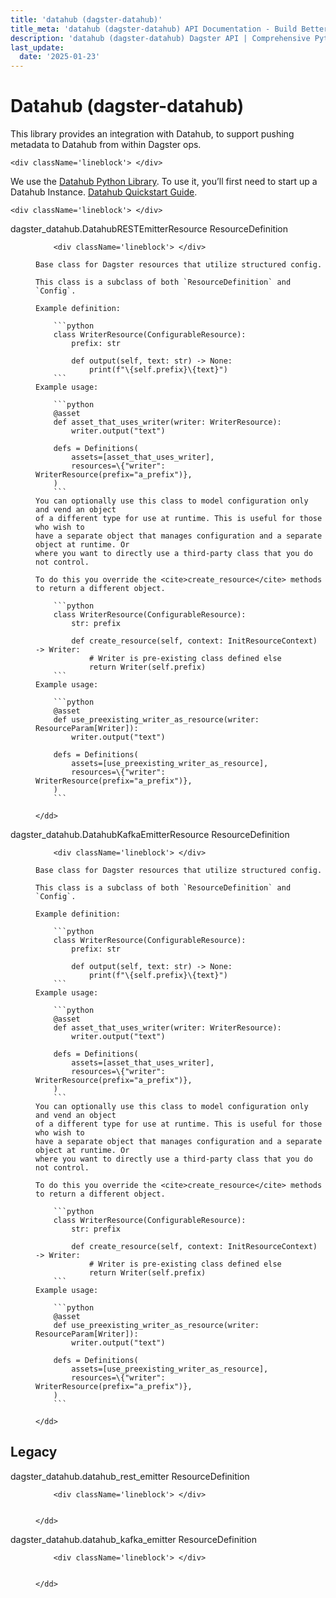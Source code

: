 ```yaml
---
title: 'datahub (dagster-datahub)'
title_meta: 'datahub (dagster-datahub) API Documentation - Build Better Data Pipelines | Python Reference Documentation for Dagster'
description: 'datahub (dagster-datahub) Dagster API | Comprehensive Python API documentation for Dagster, the data orchestration platform. Learn how to build, test, and maintain data pipelines with our detailed guides and examples.'
last_update:
  date: '2025-01-23'
---
```


<div class="section" id="datahub-dagster-datahub">


# Datahub (dagster-datahub)

This library provides an integration with Datahub, to support pushing metadata to Datahub from
within Dagster ops.

    <div className='lineblock'> </div>

We use the [Datahub Python Library](https://github.com/datahub-project/datahub). To use it, you’ll
first need to start up a Datahub Instance. [Datahub Quickstart Guide](https://datahubproject.io/docs/quickstart).

    <div className='lineblock'> </div>

<dl>
    <dt><Link id='dagster_datahub.DatahubRESTEmitterResource'>dagster_datahub.DatahubRESTEmitterResource ResourceDefinition</Link></dt>
    <dd>

        <div className='lineblock'> </div>

    Base class for Dagster resources that utilize structured config.

    This class is a subclass of both `ResourceDefinition` and `Config`.

    Example definition:

        ```python
        class WriterResource(ConfigurableResource):
            prefix: str

            def output(self, text: str) -> None:
                print(f"\{self.prefix}\{text}")
        ```
    Example usage:

        ```python
        @asset
        def asset_that_uses_writer(writer: WriterResource):
            writer.output("text")

        defs = Definitions(
            assets=[asset_that_uses_writer],
            resources=\{"writer": WriterResource(prefix="a_prefix")},
        )
        ```
    You can optionally use this class to model configuration only and vend an object
    of a different type for use at runtime. This is useful for those who wish to
    have a separate object that manages configuration and a separate object at runtime. Or
    where you want to directly use a third-party class that you do not control.

    To do this you override the <cite>create_resource</cite> methods to return a different object.

        ```python
        class WriterResource(ConfigurableResource):
            str: prefix

            def create_resource(self, context: InitResourceContext) -> Writer:
                # Writer is pre-existing class defined else
                return Writer(self.prefix)
        ```
    Example usage:

        ```python
        @asset
        def use_preexisting_writer_as_resource(writer: ResourceParam[Writer]):
            writer.output("text")

        defs = Definitions(
            assets=[use_preexisting_writer_as_resource],
            resources=\{"writer": WriterResource(prefix="a_prefix")},
        )
        ```

    </dd>

</dl>
<dl>
    <dt><Link id='dagster_datahub.DatahubKafkaEmitterResource'>dagster_datahub.DatahubKafkaEmitterResource ResourceDefinition</Link></dt>
    <dd>

        <div className='lineblock'> </div>

    Base class for Dagster resources that utilize structured config.

    This class is a subclass of both `ResourceDefinition` and `Config`.

    Example definition:

        ```python
        class WriterResource(ConfigurableResource):
            prefix: str

            def output(self, text: str) -> None:
                print(f"\{self.prefix}\{text}")
        ```
    Example usage:

        ```python
        @asset
        def asset_that_uses_writer(writer: WriterResource):
            writer.output("text")

        defs = Definitions(
            assets=[asset_that_uses_writer],
            resources=\{"writer": WriterResource(prefix="a_prefix")},
        )
        ```
    You can optionally use this class to model configuration only and vend an object
    of a different type for use at runtime. This is useful for those who wish to
    have a separate object that manages configuration and a separate object at runtime. Or
    where you want to directly use a third-party class that you do not control.

    To do this you override the <cite>create_resource</cite> methods to return a different object.

        ```python
        class WriterResource(ConfigurableResource):
            str: prefix

            def create_resource(self, context: InitResourceContext) -> Writer:
                # Writer is pre-existing class defined else
                return Writer(self.prefix)
        ```
    Example usage:

        ```python
        @asset
        def use_preexisting_writer_as_resource(writer: ResourceParam[Writer]):
            writer.output("text")

        defs = Definitions(
            assets=[use_preexisting_writer_as_resource],
            resources=\{"writer": WriterResource(prefix="a_prefix")},
        )
        ```

    </dd>

</dl>
<div class="section" id="legacy">

## Legacy

<dl>
    <dt><Link id='dagster_datahub.datahub_rest_emitter'>dagster_datahub.datahub_rest_emitter ResourceDefinition</Link></dt>
    <dd>

        <div className='lineblock'> </div>


    </dd>

</dl>
<dl>
    <dt><Link id='dagster_datahub.datahub_kafka_emitter'>dagster_datahub.datahub_kafka_emitter ResourceDefinition</Link></dt>
    <dd>

        <div className='lineblock'> </div>


    </dd>

</dl>
</div></div>
